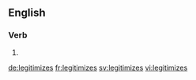 ==English==

===Verb===
{{head|en}}

# {{en-third-person singular of|legitimize}}

[[de:legitimizes]]
[[fr:legitimizes]]
[[sv:legitimizes]]
[[vi:legitimizes]]